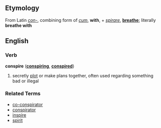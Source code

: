 ==Etymology==
From Latin ''[[con-]]'', combining form of ''[[cum]]'', '''with''', + ''[[spirare]]'', '''[[breathe]]'''; literally '''breathe with'''

==English==
===Verb===
'''conspire''' ('''[[conspiring]]''', '''[[conspired]]''')

# secretly [[plot]] or make plans together, often used regarding something bad or illegal

===Related Terms===
*[[co-conspirator]]
*[[conspirator]]
*[[inspire]]
*[[spirit]]